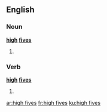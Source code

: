 ==English==

===Noun===
'''[[high]] [[five]]s'''

# {{plural of|high five}}

===Verb===
'''[[high]] [[five]]s'''

# {{en-third-person singular of|high five}}

[[ar:high fives]]
[[fr:high fives]]
[[ku:high fives]]